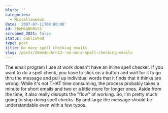 ```yaml
---
blurb: ''
categories:
  - Miscellaneous
date: '2007-07-11T00:00:00'
id: 20eM4qNhRn13
scrubbed_2021: false
status: published
type: post
title: No more spell checking emails
slug: /posts/20em4qnhrn13--no-more-spell-checking-emails
---
```


The email program I use at work doesn't have an inline spell
checker. If you want to do a spell check, you have to click on a
button and wait for it to go thru the message and pull up
individual words that it finds that it thinks are wrong. While it's
not THAT time consuming, the process probably takes a minute for
short emails and two or a little more for longer ones. Aside from
the time, it also really disrupts the "flow" of working. So, I'm
pretty much going to stop doing spell checks. By and large the
message should be understandable even with a few typos.
